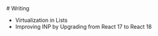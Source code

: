 
<div className="flex justify-between items-center">
  # Writing
  <LastUpdatedDate relativePath={`app/writing/page.mdx`} />
</div>

- <Link
    href="/writing/virtualization-in-lists"
    className="text-sm font-medium hover:underline underline-offset-4 decoration-blue-700 dark:decoration-blue-500"
  >
    Virtualization in Lists
  </Link>


- <Link
    href="/writing/how-to-improve-inp"
    className="text-sm font-medium hover:underline underline-offset-4 decoration-blue-700 dark:decoration-blue-500"
  >
    Improving INP by Upgrading from React 17 to React 18
  </Link>